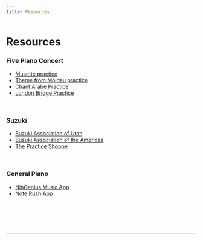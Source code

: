 ```yaml
---
title: Resources
---
```



# Resources

### Five Piano Concert
- [Musette practice](https://www.youtube.com/playlist?list=PLM3_kiGCSedOTSacdSXBfQcpX9IpIkgDC)
- [Theme from Moldau practice](https://www.youtube.com/playlist?list=PLM3_kiGCSedP5W4aTMxfin41F7MTv88Al)
- [Chant Arabe Practice](https://www.youtube.com/playlist?list=PLM3_kiGCSedNdtwaqgNLRotFfKiLFn2_l)
- [London Bridge Practice](https://www.youtube.com/playlist?list=PLM3_kiGCSedPtqtGgjMZZFlNst1Kw_722)

<br />

### Suzuki

- [Suzuki Association of Utah](https://suzukimusicutah.org/)
- [Suzuki Association of the Americas](https://suzukiassociation.org/)
- [The Practice Shoppe](https://www.thepracticeshoppe.com/)

<br />

### General Piano

- [NinGenius Music App](http://www.ningenius.net/)
- [Note Rush App](https://www.noterushapp.com/)

<br />
<br />
<br />
<br />

---

<TemplateCredit />
